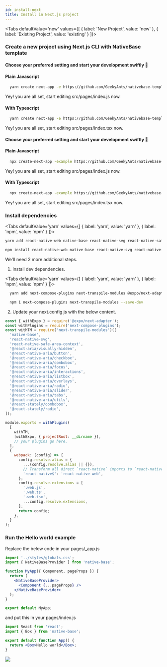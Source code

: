 ```yaml
---
id: install-next
title: Install in Next.js project
---
```



  <Tabs
  defaultValue='new'
  values={[
  { label: 'New Project', value: 'new' },
  { label: 'Existing Project', value: 'existing' }
  ]}>

  <TabItem value="new">

### Create a new project using Next.js CLI with NativeBase template

<div class="tailwind">
<Tabs
  defaultValue='yarn'
  values={[
  { label: 'yarn', value: 'yarn' },
  { label: 'npx', value: 'npx' },
  ]}>

  <TabItem value="yarn">

<h4>Choose your preferred setting and start your development swiftly 🚀</h4>

<h4 className="mt-8 font-mono">Plain Javascript</h4>
<div style={{maxWidth:"750px"}}>

```bash
  yarn create next-app -e https://github.com/GeekyAnts/nativebase-templates/tree/master/nextjs-with-native-base
```

</div>
Yey! you are all set, start editing src/pages/index.js now.

<h4 className="mt-8 font-mono">With Typescript</h4>
<div style={{maxWidth:"750px"}}>

```bash
  yarn create next-app -e https://github.com/GeekyAnts/nativebase-templates/tree/master/nextjs-with-native-base-typescript
```

</div>
Yey! you are all set, start editing src/pages/index.tsx now.

  </TabItem>

<TabItem value="npx">

<h4>Choose your preferred setting and start your development swiftly 🚀</h4>

<h4 className="mt-8 font-mono">Plain Javascript</h4>
<div style={{maxWidth:"750px"}}>

```bash
  npx create-next-app -example https://github.com/GeekyAnts/nativebase-templates/tree/master/nextjs-with-native-base
```

</div>

Yey! you are all set, start editing src/pages/index.js now.

<h4 className="mt-8 font-mono">With Typescript</h4>
<div style={{maxWidth:"750px"}}>

```bash
  npx create-next-app -example https://github.com/GeekyAnts/nativebase-templates/tree/master/nextjs-with-native-base-typescript
```

</div>

Yey! you are all set, start editing src/pages/index.tsx now.

  </TabItem>
  </Tabs>
</div>

  </TabItem>
<TabItem value="existing">

### Install dependencies

  <Tabs
  defaultValue='yarn'
  values={[
  { label: 'yarn', value: 'yarn' },
  { label: 'npm', value: 'npm' }
  ]}>

  <TabItem value="yarn">

<div style={{maxWidth:"750px"}}>

```bash
yarn add react-native-web native-base react-native-svg react-native-safe-area-context
```

</div>

  </TabItem>

  <TabItem value="npm">

<div style={{maxWidth:"750px"}}>

```bash
npm install react-native-web native-base react-native-svg react-native-safe-area-context
```

</div>

  </TabItem>

  </Tabs>

We'll need 2 more additional steps.

1. Install dev dependencies.

<Tabs
  defaultValue='yarn'
  values={[
  { label: 'yarn', value: 'yarn' },
  { label: 'npm', value: 'npm' }
  ]}>

  <TabItem value="yarn">

```bash
  yarn add next-compose-plugins next-transpile-modules @expo/next-adapter -D
```

  </TabItem>

  <TabItem value="npm">

```bash
  npm i next-compose-plugins next-transpile-modules --save-dev
```

  </TabItem>

  </Tabs>

2. Update your next.config.js with the below content.

```js
const { withExpo } = require('@expo/next-adapter');
const withPlugins = require('next-compose-plugins');
const withTM = require('next-transpile-modules')([
  'native-base',
  'react-native-svg',
  'react-native-safe-area-context',
  '@react-aria/visually-hidden',
  '@react-native-aria/button',
  '@react-native-aria/checkbox',
  '@react-native-aria/combobox',
  '@react-native-aria/focus',
  '@react-native-aria/interactions',
  '@react-native-aria/listbox',
  '@react-native-aria/overlays',
  '@react-native-aria/radio',
  '@react-native-aria/slider',
  '@react-native-aria/tabs',
  '@react-native-aria/utils',
  '@react-stately/combobox',
  '@react-stately/radio',
]);

module.exports = withPlugins(
  [
    withTM,
    [withExpo, { projectRoot: __dirname }],
    // your plugins go here.
  ],
  {
    webpack: (config) => {
      config.resolve.alias = {
        ...(config.resolve.alias || {}),
        // Transform all direct `react-native` imports to `react-native-web`
        'react-native$': 'react-native-web',
      };
      config.resolve.extensions = [
        '.web.js',
        '.web.ts',
        '.web.tsx',
        ...config.resolve.extensions,
      ];
      return config;
    },
  }
);
```

### Run the Hello world example

Replace the below code in your pages/\_app.js

```jsx
import '../styles/globals.css';
import { NativeBaseProvider } from 'native-base';

function MyApp({ Component, pageProps }) {
  return (
    <NativeBaseProvider>
      <Component {...pageProps} />
    </NativeBaseProvider>
  );
}

export default MyApp;
```

and put this in your pages/index.js

```jsx
import React from 'react';
import { Box } from 'native-base';

export default function App() {
  return <Box>Hello world</Box>;
}
```

  </TabItem>
  </Tabs>

<div style={{ textAlign: 'center' }}>
  <img src="/img/minion.gif" />
</div>

<div className="tailwind">
  <div className="mt-4 mb-8">
    <div className="row pl-0 ml-0">
      <TileLink
        title="Customize NativeBaseProvider"
        url="setup-provider"
        description="NativeBaseProvider provides theme throughout your application"
        className="bg-blueGray-600 mt-2"
      />
      <TileLink
        title="Theme"
        url="default-theme"
        description="Read more about the default NativeBase theme and how to override it"
        className="bg-blueGray-600  mt-2"
      />
    </div>
    <div className="row mt-2 pl-0 ml-0">
      <TileLink
        title="Utility props"
        url="utility-props"
        description="Shorthands of commonly used styling props which maps with the provided theme"
        className="bg-blueGray-600"
      />
    </div>
  </div>
</div>

<RNWebNote />

